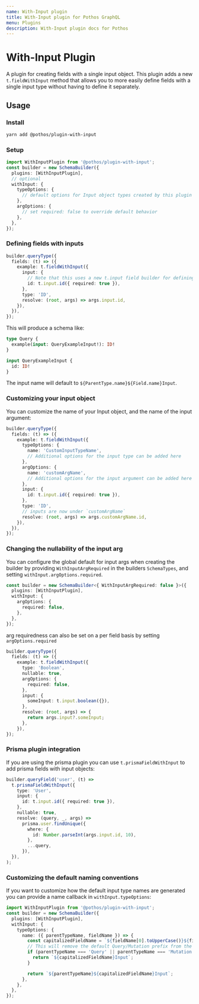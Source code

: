 ```yaml
---
name: With-Input plugin
title: With-Input plugin for Pothos GraphQL
menu: Plugins
description: With-Input plugin docs for Pothos
---
```





# With-Input Plugin

A plugin for creating fields with a single input object. This plugin adds a new `t.fieldWithInput`
method that allows you to more easily define fields with a single input type without having to
define it separately.

## Usage

### Install

```bash
yarn add @pothos/plugin-with-input
```

### Setup

```typescript
import WithInputPlugin from '@pothos/plugin-with-input';
const builder = new SchemaBuilder({
  plugins: [WithInputPlugin],
  // optional
  withInput: {
    typeOptions: {
      // default options for Input object types created by this plugin
    },
    argOptions: {
      // set required: false to override default behavior
    },
  },
});
```

### Defining fields with inputs

```typescript
builder.queryType({
  fields: (t) => ({
    example: t.fieldWithInput({
      input: {
        // Note that this uses a new t.input field builder for defining input fields
        id: t.input.id({ required: true }),
      },
      type: 'ID',
      resolve: (root, args) => args.input.id,
    }),
  }),
});
```

This will produce a schema like:

```graphql
type Query {
  example(input: QueryExampleInput!): ID!
}

input QueryExampleInput {
  id: ID!
}
```

The input name will default to `${ParentType.name}${Field.name}Input`.

### Customizing your input object

You can customize the name of your Input object, and the name of the input argument:

```typescript
builder.queryType({
  fields: (t) => ({
    example: t.fieldWithInput({
      typeOptions: {
        name: 'CustomInputTypeName',
        // Additional options for the input type can be added here
      },
      argOptions: {
        name: 'customArgName',
        // Additional options for the input argument can be added here
      },
      input: {
        id: t.input.id({ required: true }),
      },
      type: 'ID',
      // inputs are now under `customArgName`
      resolve: (root, args) => args.customArgName.id,
    }),
  }),
});
```

### Changing the nullability of the input arg

You can configure the global default for input args when creating the builder by providing
`WithInputArgRequired` in the builders `SchemaTypes`, and setting `withInput.argOptions.required`.

```typescript
const builder = new SchemaBuilder<{ WithInputArgRequired: false }>({
  plugins: [WithInputPlugin],
  withInput: {
    argOptions: {
      required: false,
    },
  },
});
```

arg requiredness can also be set on a per field basis by setting `argOptions.required`

```typescript
builder.queryType({
  fields: (t) => ({
    example: t.fieldWithInput({
      type: 'Boolean',
      nullable: true,
      argOptions: {
        required: false,
      },
      input: {
        someInput: t.input.boolean({}),
      },
      resolve: (root, args) => {
        return args.input?.someInput;
      },
    }),
});
```

### Prisma plugin integration

If you are using the prisma plugin you can use `t.prismaFieldWithInput` to add prisma fields with
input objects:

```typescript
builder.queryField('user', (t) =>
  t.prismaFieldWithInput({
    type: 'User',
    input: {
      id: t.input.id({ required: true }),
    },
    nullable: true,
    resolve: (query, _, args) =>
      prisma.user.findUnique({
        where: {
          id: Number.parseInt(args.input.id, 10),
        },
        ...query,
      }),
  }),
);
```

### Customizing the default naming conventions

If you want to customize how the default input type names are generated you can provide a name
callback in `withInput.typeOptions`:

```typescript
import WithInputPlugin from '@pothos/plugin-with-input';
const builder = new SchemaBuilder({
  plugins: [WithInputPlugin],
  withInput: {
    typeOptions: {
      name: ({ parentTypeName, fieldName }) => {
        const capitalizedFieldName = `${fieldName[0].toUpperCase()}${fieldName.slice(1)}`;
        // This will remove the default Query/Mutation prefix from the input type name
        if (parentTypeName === 'Query' || parentTypeName === 'Mutation') {
          return `${capitalizedFieldName}Input`;
        }

        return `${parentTypeName}${capitalizedFieldName}Input`;
      },
    },
  },
});
```
